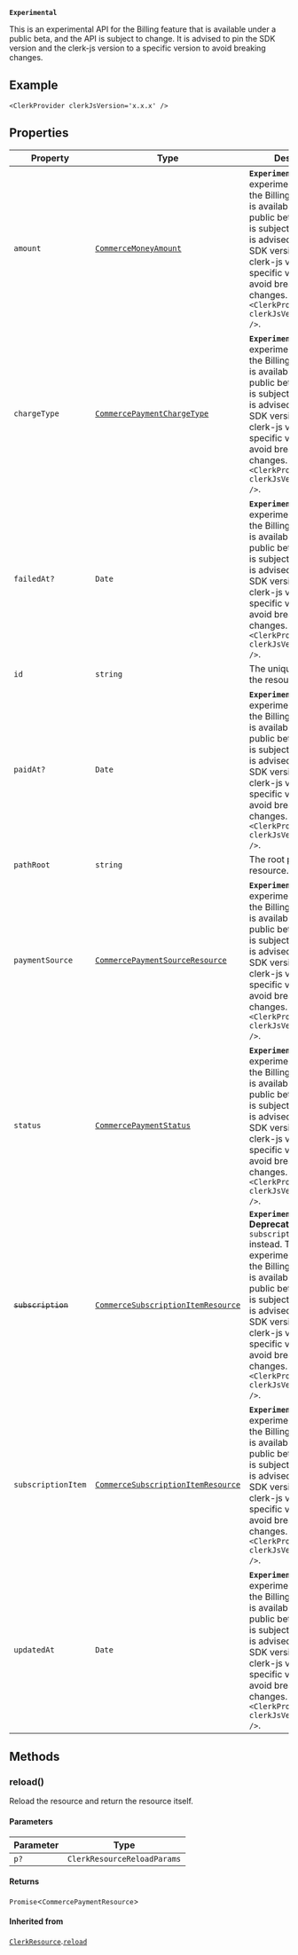 **`Experimental`**

This is an experimental API for the Billing feature that is available under a public beta, and the API is subject to change.
It is advised to pin the SDK version and the clerk-js version to a specific version to avoid breaking changes.

## Example

```tsx
<ClerkProvider clerkJsVersion='x.x.x' />
```

## Properties

| Property                                         | Type                                                                                                        | Description                                                                                                                                                                                                                                                                                                                                                         | Overrides                                                           |
| ------------------------------------------------ | ----------------------------------------------------------------------------------------------------------- | ------------------------------------------------------------------------------------------------------------------------------------------------------------------------------------------------------------------------------------------------------------------------------------------------------------------------------------------------------------------- | ------------------------------------------------------------------- |
| <a id="amount"></a> `amount`                     | [`CommerceMoneyAmount`](commerce-money-amount.mdx)                                                          | **`Experimental`** This is an experimental API for the Billing feature that is available under a public beta, and the API is subject to change. It is advised to pin the SDK version and the clerk-js version to a specific version to avoid breaking changes. Example: `<ClerkProvider clerkJsVersion="x.x.x" />`.                                                 | -                                                                   |
| <a id="chargetype"></a> `chargeType`             | [`CommercePaymentChargeType`](commerce-payment-charge-type.mdx)                                             | **`Experimental`** This is an experimental API for the Billing feature that is available under a public beta, and the API is subject to change. It is advised to pin the SDK version and the clerk-js version to a specific version to avoid breaking changes. Example: `<ClerkProvider clerkJsVersion="x.x.x" />`.                                                 | -                                                                   |
| <a id="failedat"></a> `failedAt?`                | `Date`                                                                                                      | **`Experimental`** This is an experimental API for the Billing feature that is available under a public beta, and the API is subject to change. It is advised to pin the SDK version and the clerk-js version to a specific version to avoid breaking changes. Example: `<ClerkProvider clerkJsVersion="x.x.x" />`.                                                 | -                                                                   |
| <a id="id"></a> `id`                             | `string`                                                                                                    | The unique identifier of the resource.                                                                                                                                                                                                                                                                                                                              | [`ClerkResource`](clerk-resource.mdx).[`id`](clerk-resource.mdx#id) |
| <a id="paidat"></a> `paidAt?`                    | `Date`                                                                                                      | **`Experimental`** This is an experimental API for the Billing feature that is available under a public beta, and the API is subject to change. It is advised to pin the SDK version and the clerk-js version to a specific version to avoid breaking changes. Example: `<ClerkProvider clerkJsVersion="x.x.x" />`.                                                 | -                                                                   |
| <a id="pathroot"></a> `pathRoot`                 | `string`                                                                                                    | The root path of the resource.                                                                                                                                                                                                                                                                                                                                      | -                                                                   |
| <a id="paymentsource"></a> `paymentSource`       | [`CommercePaymentSourceResource`](commerce-payment-source-resource.mdx)                                     | **`Experimental`** This is an experimental API for the Billing feature that is available under a public beta, and the API is subject to change. It is advised to pin the SDK version and the clerk-js version to a specific version to avoid breaking changes. Example: `<ClerkProvider clerkJsVersion="x.x.x" />`.                                                 | -                                                                   |
| <a id="status"></a> `status`                     | [`CommercePaymentStatus`](commerce-payment-status.mdx)                                                      | **`Experimental`** This is an experimental API for the Billing feature that is available under a public beta, and the API is subject to change. It is advised to pin the SDK version and the clerk-js version to a specific version to avoid breaking changes. Example: `<ClerkProvider clerkJsVersion="x.x.x" />`.                                                 | -                                                                   |
| <a id="subscription"></a> ~~`subscription`~~     | [`CommerceSubscriptionItemResource`](/docs/references/javascript/types/commerce-subscription-item-resource) | **`Experimental`** **Deprecated.** Use `subscriptionItem` instead. This is an experimental API for the Billing feature that is available under a public beta, and the API is subject to change. It is advised to pin the SDK version and the clerk-js version to a specific version to avoid breaking changes. Example: `<ClerkProvider clerkJsVersion="x.x.x" />`. | -                                                                   |
| <a id="subscriptionitem"></a> `subscriptionItem` | [`CommerceSubscriptionItemResource`](/docs/references/javascript/types/commerce-subscription-item-resource) | **`Experimental`** This is an experimental API for the Billing feature that is available under a public beta, and the API is subject to change. It is advised to pin the SDK version and the clerk-js version to a specific version to avoid breaking changes. Example: `<ClerkProvider clerkJsVersion="x.x.x" />`.                                                 | -                                                                   |
| <a id="updatedat"></a> `updatedAt`               | `Date`                                                                                                      | **`Experimental`** This is an experimental API for the Billing feature that is available under a public beta, and the API is subject to change. It is advised to pin the SDK version and the clerk-js version to a specific version to avoid breaking changes. Example: `<ClerkProvider clerkJsVersion="x.x.x" />`.                                                 | -                                                                   |

## Methods

### reload()

Reload the resource and return the resource itself.

#### Parameters

| Parameter | Type                        |
| --------- | --------------------------- |
| `p?`      | `ClerkResourceReloadParams` |

#### Returns

`Promise`\<`CommercePaymentResource`\>

#### Inherited from

[`ClerkResource`](clerk-resource.mdx).[`reload`](clerk-resource.mdx#reload)
